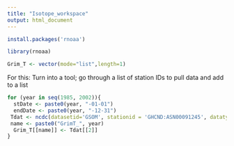 ```yaml
---
title: "Isotope_workspace"
output: html_document
---
```


```r
install.packages('rnoaa')
```


```r
library(rnoaa)
```

```r
Grim_T <- vector(mode="list",length=1)
```



For this: Turn into a tool; go through a list of station IDs to pull data and add to a list

```r
for (year in seq(1985, 2002)){
  stDate <- paste0(year, "-01-01")
  endDate <- paste0(year, "-12-31")
 Tdat <- ncdc(datasetid='GSOM', stationid = 'GHCND:ASN00091245', datatypeid='TAVG', startdate = stDate, enddate = endDate, limit = 100, add_units=TRUE)
 name <- paste0("GrimT_", year)
  Grim_T[[name]] <- Tdat[[2]]
}
```


